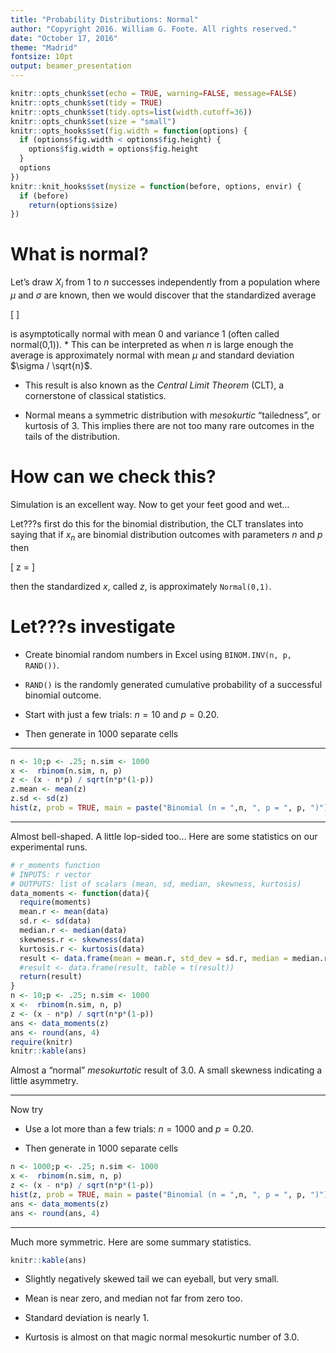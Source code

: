 ---
title: "Probability Distributions: Normal"
author: "Copyright 2016. William G. Foote. All rights reserved."
date: "October 17, 2016"
theme: "Madrid"
fontsize: 10pt
output: beamer_presentation
---

```{r setup, include=FALSE}
knitr::opts_chunk$set(echo = TRUE, warning=FALSE, message=FALSE)
knitr::opts_chunk$set(tidy = TRUE)
knitr::opts_chunk$set(tidy.opts=list(width.cutoff=36))
knitr::opts_chunk$set(size = "small")
knitr::opts_hooks$set(fig.width = function(options) {
  if (options$fig.width < options$fig.height) {
    options$fig.width = options$fig.height
  }
  options
})
knitr::knit_hooks$set(mysize = function(before, options, envir) {
  if (before) 
    return(options$size)
})
```

# What is normal?

Let's draw $X_i$ from $1$ to $n$ successes independently from a population where $\mu$ and $\sigma$ are known, then we would discover that the standardized average

\[
\frac{\bar{x} - \mu}{\sigma / \sqrt{n}}
\]

is asymptotically normal with mean 0 and variance 1 (often called normal(0,1)). 
* This can be interpreted as when $n$ is large enough the
average is approximately normal with mean $\mu$ and standard deviation $\sigma / \sqrt{n}$.

* This result is also known as the _Central Limit Theorem_ (CLT), a cornerstone of classical statistics.

* Normal means a symmetric distribution with _mesokurtic_ "tailedness", or kurtosis of 3. This implies there are not too many rare outcomes in the tails of the distribution.

# How can we check this? 

Simulation is an excellent way. Now to get your feet good and wet...

Let???s first do this for the binomial distribution, the CLT translates into saying that if $x_n$ are binomial distribution outcomes with parameters $n$ and $p$ then

\[
z = \frac{x_n - np}{\sqrt{np(1-p)}}
\]

then the standardized $x$, called $z$, is approximately `Normal(0,1)`.

# Let???s investigate

* Create binomial random numbers in Excel using `BINOM.INV(n, p, RAND())`. 

* `RAND()` is the randomly generated cumulative probability of a successful binomial outcome. 

* Start with just a few trials: $n = 10$ and $p = 0.20$.

* Then generate in 1000 separate cells 

***

```{r, echo = FALSE}
n <- 10;p <- .25; n.sim <- 1000
x <-  rbinom(n.sim, n, p)
z <- (x - n*p) / sqrt(n*p*(1-p))
z.mean <- mean(z)
z.sd <- sd(z)
hist(z, prob = TRUE, main = paste("Binomial (n = ",n, ", p = ", p, ")"))
```

***
Almost bell-shaped. A little lop-sided too... Here are some statistics on our experimental runs.
```{r, echo = FALSE, mysize=TRUE, size='\\footnotesize'}
# r_moments function
# INPUTS: r vector
# OUTPUTS: list of scalars (mean, sd, median, skewness, kurtosis)
data_moments <- function(data){
  require(moments)
  mean.r <- mean(data)
  sd.r <- sd(data)
  median.r <- median(data)
  skewness.r <- skewness(data)
  kurtosis.r <- kurtosis(data)
  result <- data.frame(mean = mean.r, std_dev = sd.r, median = median.r, skewness = skewness.r, kurtosis = kurtosis.r)
  #result <- data.frame(result, table = t(result))
  return(result)
}
n <- 10;p <- .25; n.sim <- 1000
x <-  rbinom(n.sim, n, p)
z <- (x - n*p) / sqrt(n*p*(1-p))
ans <- data_moments(z)
ans <- round(ans, 4)
require(knitr)
knitr::kable(ans)
```

Almost a "normal" _mesokurtotic_ result of 3.0. A small skewness indicating a little asymmetry.

***
Now try

* Use a lot more than a few trials: $n = 1000$ and $p = 0.20$.

* Then generate in 1000 separate cells 

```{r, echo = FALSE}
n <- 1000;p <- .25; n.sim <- 1000
x <-  rbinom(n.sim, n, p)
z <- (x - n*p) / sqrt(n*p*(1-p))
hist(z, prob = TRUE, main = paste("Binomial (n = ",n, ", p = ", p, ")"))
ans <- data_moments(z)
ans <- round(ans, 4)

```

***
Much more symmetric. Here are some summary statistics.

```{r, echo = FALSE}
knitr::kable(ans)
```

* Slightly negatively skewed tail we can eyeball, but very small.

* Mean is near zero, and median not far from zero too.

* Standard deviation is nearly 1.

* Kurtosis is almost on that magic normal mesokurtic number of 3.0.

# 
